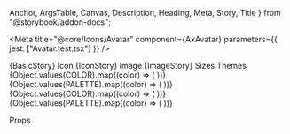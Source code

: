   Anchor,
  ArgsTable,
  Canvas,
  Description,
  Heading,
  Meta,
  Story,
  Title
} from "@storybook/addon-docs";

<Meta title="@core/Icons/Avatar" component={AxAvatar} parameters={{ jest: ["Avatar.test.tsx"] }} />

<Anchor storyId="core-icons-avatar--avatar">
  <Title>Avatar</Title>
</Anchor>

<Description of={AxAvatar} />

<Canvas>
  <Story name="Avatar">{BasicStory}</Story>
</Canvas>

<Anchor storyId="core-icons-avatar--basic">
  <Heading>Icon</Heading>
</Anchor>

<Canvas>
  <Story name="Icon">{IconStory}</Story>
</Canvas>

<Anchor storyId="core-icons-avatar--image">
  <Heading>Image</Heading>
</Anchor>

<Canvas>
  <Story name="Image">{ImageStory}</Story>
</Canvas>

<Anchor storyId="core-icons-avatar--sizes">
  <Heading>Sizes</Heading>
</Anchor>

<Canvas>
  <Story name="Sizes">
    <AxAvatar title="Username" icon={mdiAccount} size="sm" />
    <AxAvatar title="Username" icon={mdiAccount} size="default" />
    <AxAvatar title="Username" icon={mdiAccount} size="md" />
    <AxAvatar title="Username" icon={mdiAccount} size="lg" />
    <AxAvatar title="Username" icon={mdiAccount} size="xl" />
  </Story>
</Canvas>

<Anchor storyId="core-icons-avatar--themes">
  <Heading>Themes</Heading>
</Anchor>

<Canvas>
  <Story name="Themes">
    <AxBox margin>
      {Object.values(COLOR).map((color) => (
        <AxAvatar title="Username" icon={mdiAccount} key={color} color={color} />
      ))}
    </AxBox>
    <AxBox margin>
      {Object.values(PALETTE).map((color) => (
        <AxAvatar title="Username" icon={mdiAccount} key={color} color={color} />
      ))}
    </AxBox>
    <AxBox margin>
      {Object.values(COLOR).map((color) => (
        <AxAvatar title="Username" icon={mdiAccount} key={color} bg={color} />
      ))}
    </AxBox>
    <AxBox margin>
      {Object.values(PALETTE).map((color) => (
        <AxAvatar title="Username" icon={mdiAccount} key={color} bg={color} />
      ))}
    </AxBox>
  </Story>
</Canvas>

<Heading>Props</Heading>

<ArgsTable of={AxAvatar} sort="requiredFirst" />
